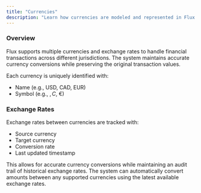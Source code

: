 ```yaml
---
title: "Currencies"
description: "Learn how currencies are modeled and represented in Flux OS."
---
```


### Overview

Flux supports multiple currencies and exchange rates to handle financial transactions across different jurisdictions. The system maintains accurate currency conversions while preserving the original transaction values.

Each currency is uniquely identified with:

- Name (e.g., USD, CAD, EUR)
- Symbol (e.g., $, C$, €)

### Exchange Rates

Exchange rates between currencies are tracked with:

- Source currency
- Target currency
- Conversion rate
- Last updated timestamp

This allows for accurate currency conversions while maintaining an audit trail of historical exchange rates. The system can automatically convert amounts between any supported currencies using the latest available exchange rates.
